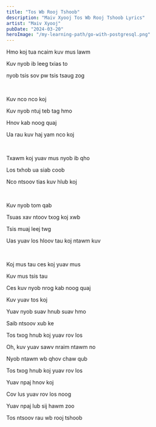 ```yaml
---
title: "Tos Wb Rooj Tshoob"
description: "Maiv Xyooj Tos Wb Rooj Tshoob Lyrics"
artist: "Maiv Xyooj"
pubDate: "2024-03-20"
heroImage: "/my-learning-path/go-with-postgresql.png"
---
```


Hmo koj tua ncaim kuv mus lawm

Kuv nyob ib leeg txias to

nyob tsis sov pw tsis tsaug zog

<br />

Kuv nco nco koj

Kuv nyob ntuj teb tag hmo

Hnov kab noog quaj

Ua rau kuv haj yam nco koj

<br />

Txawm koj yuav mus nyob ib qho

Los txhob ua siab coob

Nco ntsoov tias kuv hlub koj

<br />

Kuv nyob tom qab

Tsuas xav ntoov txog koj xwb

Tsis muaj leej twg

Uas yuav los hloov tau koj ntawm kuv

<br />

Koj mus tau ces koj yuav mus

Kuv mus tsis tau

Ces kuv nyob nrog kab noog quaj

Kuv yuav tos koj

Yuav nyob suav hnub suav hmo

Saib ntsoov xub ke

Tos txog hnub koj yuav rov los

Oh, kuv yuav sawv nraim ntawm no

Nyob ntawm wb qhov chaw qub

Tos txog hnub koj yuav rov los

Yuav npaj hnov koj

Cov lus yuav rov los noog

Yuav npaj lub sij hawm zoo

Tos ntsoov rau wb rooj tshoob
